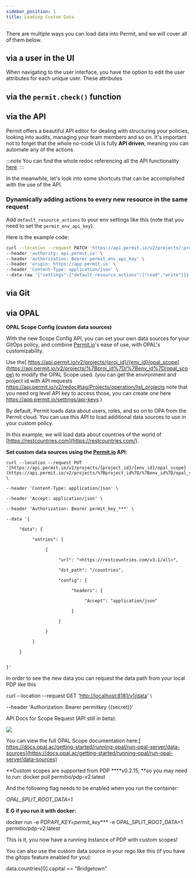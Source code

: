 ```yaml
---
sidebar_position: 1
title: Loading Custom Data
---
```


There are multiple ways you can load data into Permit, and we will cover all of them below.

## via a user in the UI

When navigating to the user interface, you have the option to edit the user attributes for each unique user. These attributes

## via the `permit.check()` function

## via the API

Permit offers a beautiful API editor for dealing with structuring your policies, looking into audits, managing your
team members and so on. It's important not to forget that the whole no-code UI is fully **API driven**, meaning you can
automate any of the actions.

:::note
You can find the whole redoc referencing all the API functionality [here](https://api.permit.io/v2/redoc).
:::

In the meanwhile, let's look into some shortcuts that can be accomplished with the use of the API.

### Dynamically adding actions to every new resource in the same request

Add `default_resource_actions` to your env settings like this (note that you need to set the `permit_env_api_key`).

Here is the example code:

```bash
curl --location --request PATCH 'https://api.permit.io/v2/projects/:project_id/envs/:env_id' \
--header 'authority: api.permit.io' \
--header 'authorization: Bearer permit_env_api_key' \
--header 'origin: https://app.permit.io' \
--header 'Content-Type: application/json' \
--data-raw '{"settings":{"default_resource_actions":["read","write"]}}'
```

## via Git

## via OPAL

**OPAL Scope Config (custom data sources)**

With the new Scope Config API, you can set your own data sources for your GitOps policy, and combine [Permit.io](http://permit.io/)'s ease of use, with OPAL's customizability.

Use the[ https://api.permit.io/v2/projects/{proj_id}/{env_id}/opal_scope](https://api.permit.io/v2/projects/%7Bproj_id%7D/%7Benv_id%7D/opal_scope) to modify the OPAL Scope used. (you can get the environment and project id with API requests <https://api.permit.io/v2/redoc#tag/Projects/operation/list_projects> note that you need org level API key to access those, you can create one here <https://app.permit.io/settings/api-keys> )

By default, Permit loads data about users, roles, and so on to OPA from the Permit cloud. You can use this API to load additional data sources to use in your custom policy.

In this example, we will load data about countries of the world of [https://restcountries.com](https://restcountries.com/).

**Set custom data sources using the [Permit.io](http://permit.io/) API**:

```
curl --location --request PUT '[https://api.permit.io/v2/projects/{project_id}/{env_id}/opal_scope](https://api.permit.io/v2/projects/%7Bproject_id%7D/%7Benv_id%7D/opal_scope)' \

--header 'Content-Type: application/json' \

--header 'Accept: application/json' \

--header 'Authorization: Bearer permit_key_***' \

--data '{

     "data": {

          "entries": [

               {

                    "url": "<https://restcountries.com/v3.1/all>",

                    "dst_path": "/countries",

                    "config": {

                         "headers": {

                              "Accept": "application/json"

                         }

                    }

               }

          ]

     }


}'
```

In order to see the new data you can request the data path from your local PDP like this

curl --location --request GET '<http://localhost:8181/v1/data>' \

--header 'Authorization: Bearer permit*key* {{secret}}'

API Docs for Scope Request (API still in beta):

![](/img/features/projects-and-env/scope-api.png)

You can view the full OPAL Scope documentation here:[ https://docs.opal.ac/getting-started/running-opal/run-opal-server/data-sources](https://docs.opal.ac/getting-started/running-opal/run-opal-server/data-sources)

**Custom scopes are supported from PDP \*\***v0.2.15, \*\*so you may need to run: docker pull permitio/pdp-v2:latest

And the following flag needs to be enabled when you run the container:

_OPAL_SPLIT_ROOT_DATA=1_

**E.G if you run it with docker:**

docker run -e PDP*API_KEY=permit_key*\*\*\* -e OPAL_SPLIT_ROOT_DATA=1 permitio/pdp-v2:latest

This is it, you now have a running instance of PDP with custom scopes!

You can also use the custom data source in your rego like this (if you have the gitops feature enabled for you):

data.countries[0].capital == "Bridgetown"
